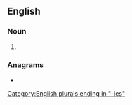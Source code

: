 ==English==

===Noun===
{{head|en|noun plural form}}

# {{plural of|tammy|lang=en}}

===Anagrams===
* {{anagrams|en|mismate}}

[[Category:English plurals ending in "-ies"]]